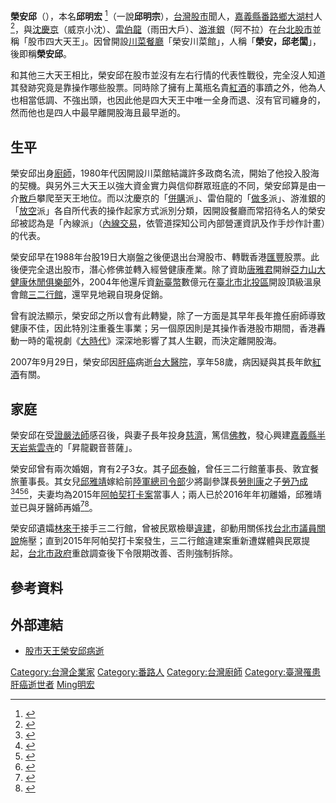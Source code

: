 '''榮安邱'''（{{bd|1949年|01月14日|2007年|9月29日|catIdx=Qiu邱明宏}}），本名'''邱明宏''' <ref>{{Cite web |url=http://magazine.sina.com/bg/chinatimesweekly/1546/20071009/235353353.html |title=榮安邱傳奇一生 |access-date=2015-04-06 |archive-date=2016-07-04 |archive-url=https://web.archive.org/web/20160704151725/http://magazine.sina.com/bg/chinatimesweekly/1546/20071009/235353353.html |dead-url=no }}</ref>（一說'''邱明宗'''），[[台灣|台灣]][[股市|股市]]聞人，[[嘉義縣|嘉義縣]][[番路鄉|番路鄉]][[大湖村_(嘉義縣)|大湖村]]人<ref name="台灣廟宇巡禮地圖導覽">{{Cite news|url=http://mother.8591-8591.com.tw/index138.html|title=嘉義紫雲寺--花蓮慈天宮-台灣廟宇巡禮地圖導覽|language=zh-tw|publisher=花蓮慈天宮-花蓮開基媽祖廟|author=|date=|accessdate=2014-06-02|deadurl=yes|archiveurl=https://web.archive.org/web/20140715002503/http://mother.8591-8591.com.tw/index138.html|archivedate=2014-07-15}}</ref>，與[[沈慶京|沈慶京]]（威京小沈）、[[雷伯龍|雷伯龍]]（雨田大戶）、[[游淮銀|游淮銀]]（阿不拉）在[[台北股市|台北股市]]並稱「股市四大天王」。因曾開設[[川菜|川菜]][[餐廳|餐廳]]「榮安川菜館」，人稱「'''榮安，邱老闆'''」，後即稱'''榮安邱'''。

和其他三大天王相比，榮安邱在股市並沒有左右行情的代表性戰役，完全沒人知道其發跡究竟是靠操作哪些股票。同時除了擁有上萬瓶名貴[[紅酒|紅酒]]的事蹟之外，他為人也相當低調、不強出頭，也因此他是四大天王中唯一全身而退、沒有官司纏身的，然而他也是四人中最早離開股海且最早逝的。

==生平==
榮安邱出身[[廚師|廚師]]，1980年代因開設川菜館結識許多政商名流，開始了他投入股海的契機。與另外三大天王以強大資金實力與信仰群眾班底的不同，榮安邱算是由一介[[散戶|散戶]]攀爬至天王地位。而以沈慶京的「[[併購|併購]]派」、雷伯龍的「[[做多|做多]]派」、游淮銀的「[[放空|放空]]派」各自所代表的操作起家方式派別分類，因開設餐廳而常招待名人的榮安邱被認為是「內線派」（[[內線交易|內線交易]]，依管道探知公司內部營運資訊及作手炒作計畫）的代表。

榮安邱早在1988年台股19日大崩盤之後便退出台灣股市、轉戰香港[[匯豐|匯豐]]股票。此後便完全退出股市，潛心修佛並轉入經營健康產業。除了資助[[唐雅君|唐雅君]]開辦[[亞力山大健康休閒俱樂部|亞力山大健康休閒俱樂部]]外，2004年他還斥資[[新臺幣|新臺幣]]數億元在[[臺北市|臺北市]][[北投區|北投區]]開設頂級溫泉會館[[三二行館|三二行館]]，還罕見地親自現身促銷。

曾有說法顯示，榮安邱之所以會有此轉變，除了一方面是其早年長年擔任廚師導致健康不佳，因此特別注重養生事業；另一個原因則是其操作香港股市期間，香港轟動一時的電視劇《[[大時代_(無綫電視劇)|大時代]]》深深地影響了其人生觀，而決定離開股海。

2007年9月29日，榮安邱因[[肝癌|肝癌]]病逝[[台大醫院|台大醫院]]，享年58歲，病因疑與其長年飲[[紅酒|紅酒]]有關。

==家庭==
榮安邱在受[[證嚴法師|證嚴法師]]感召後，與妻子長年投身[[慈濟|慈濟]]，篤信[[佛教|佛教]]，發心興建[[嘉義縣|嘉義縣]][[半天岩紫雲寺|半天岩紫雲寺]]的「昇龍觀音菩薩」。

榮安邱曾有兩次婚姻，育有2子3女。其子[[邱泰翰|邱泰翰]]，曾任三二行館董事長、敦宜餐旅董事長。其女兒[[邱雅靖|邱雅靖]]嫁給前[[國防部陸軍司令部|陸軍總司令部]]少將副參謀長[[勞則康|勞則康]]之子[[勞乃成|勞乃成]]<ref>{{Cite web |url=http://www.ettoday.net/news/20150405/488850.htm |title=東森新聞—601旅中校副隊長勞乃成夾帶日男闖阿帕契樂園 大人拍照小孩嬉戲 |access-date=2015-04-06 |archive-date=2020-04-08 |archive-url=https://web.archive.org/web/20200408004037/http://www.ettoday.net/news/20150405/488850.htm |dead-url=no }}</ref><ref>{{Cite web |url=http://udn.com/news/story/1/816193 |title=聯合新聞網—601旅中校副隊長勞乃成戴頭盔跑趴 陸軍：移送檢調 |access-date=2015-04-06 |archive-date=2019-12-05 |archive-url=https://web.archive.org/web/20191205221821/https://udn.com/news/story/1/816193 |dead-url=no }}</ref><ref>{{Cite web |url=https://www.youtube.com/watch?v=0-fVWJHaI68 |title=中天新聞—「人生勝利組」 勞乃成驕傲成性闖禍  |access-date=2016-09-17 |archive-date=2017-03-05 |archive-url=https://web.archive.org/web/20170305070825/https://www.youtube.com/watch?v=0-fVWJHaI68 |dead-url=no }}</ref><ref>{{Cite web |url=http://www.ettoday.net/news/20150405/488926.htm |title=東森新聞—601旅中校副隊長勞乃成認了有6外籍人士入營 網虧：有錢就是這樣啊！ |access-date=2015-04-06 |archive-date=2020-04-08 |archive-url=https://web.archive.org/web/20200408004034/http://www.ettoday.net/news/20150405/488926.htm |dead-url=no }}</ref>，夫妻均為2015年[[阿帕契打卡案|阿帕契打卡案]]當事人；兩人已於2016年年初離婚，邱雅靖並已與牙醫師再婚<ref>{{Cite web |url=http://news.ebc.net.tw/news.php?nid=31333 |title=東森新聞—阿帕契事件延燒！勞乃成停職2年 嬌妻狠甩閃嫁他人 |access-date=2016-08-03 |archive-date=2017-03-05 |archive-url=https://web.archive.org/web/20170305001321/http://news.ebc.net.tw/news.php?nid=31333 |dead-url=no }}</ref><ref>{{Cite web |url=http://www.ettoday.net/news/20160803/747475.htm |title=ETtoday東森新聞雲—阿帕契魔咒？勞乃成停飛又離婚 千金妻邱雅靖改嫁牙醫 |access-date=2016-08-03 |archive-date=2019-12-07 |archive-url=https://web.archive.org/web/20191207095951/https://www.ettoday.net/news/20160803/747475.htm |dead-url=no }}</ref>。

榮安邱遺孀[[林來于|林來于]]接手三二行館，曾被民眾檢舉[[違建|違建]]，卻動用關係找[[台北市議員|台北市議員]][[關說|關說]]施壓；直到2015年阿帕契打卡案發生，三二行館違建案重新遭媒體與民眾提起，[[台北市政府|台北市政府]]重啟調查後下令限期改善、否則強制拆除。

==參考資料==
{{reflist}}

==外部連結==
*[http://www.libertytimes.com.tw/2007/new/oct/1/today-e2.htm 股市天王榮安邱病逝] {{Wayback|url=http://www.libertytimes.com.tw/2007/new/oct/1/today-e2.htm |date=20120117183752 }}

[[Category:台灣企業家|Category:台灣企業家]]
[[Category:番路人|Category:番路人]]
[[Category:台灣廚師|Category:台灣廚師]]
[[Category:臺灣罹患肝癌逝世者|Category:臺灣罹患肝癌逝世者]]
[[Category:邱姓|Ming明宏]]
